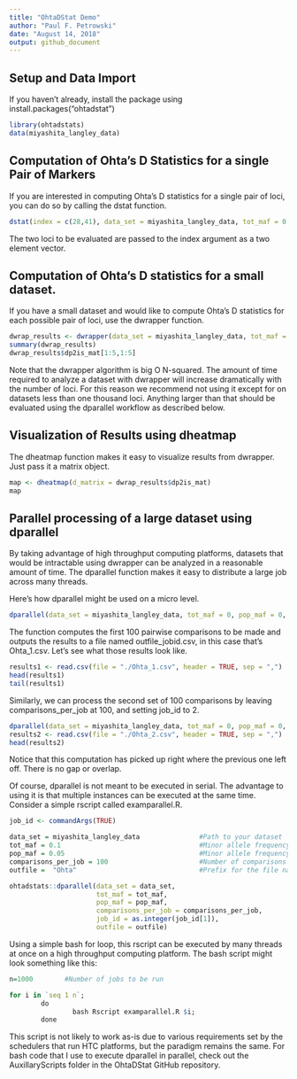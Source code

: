 ```yaml
---
title: "OhtaDStat Demo"
author: "Paul F. Petrowski"
date: "August 14, 2018"
output: github_document
---
```


## Setup and Data Import
If you haven't already, install the package using install.packages("ohtadstat")
```r
library(ohtadstats)
data(miyashita_langley_data)
```

## Computation of Ohta's D Statistics for a single Pair of Markers
If you are interested in computing Ohta's D statistics for a single pair of loci, you can do so by calling the dstat function.
```r
dstat(index = c(28,41), data_set = miyashita_langley_data, tot_maf = 0.05, pop_maf = 0.01)
```

The two loci to be evaluated are passed to the index argument as a two element vector.

## Computation of Ohta's D statistics for a small dataset.
If you have a small dataset and would like to compute Ohta's D statistics for each possible pair of loci, use the dwrapper function.
```r
dwrap_results <- dwrapper(data_set = miyashita_langley_data, tot_maf = 0.00, pop_maf = 0.00)
summary(dwrap_results)
dwrap_results$dp2is_mat[1:5,1:5]
```

Note that the dwrapper algorithm is big O N-squared. The amount of time required to analyze a dataset with dwrapper will increase dramatically with the number of loci. For this reason we recommend not using it except for on datasets less than one thousand loci.
Anything larger than that should be evaluated using the dparallel workflow as described below.

## Visualization of Results using dheatmap
The dheatmap function makes it easy to visualize results from dwrapper. Just pass it a matrix object.

```r
map <- dheatmap(d_matrix = dwrap_results$dp2is_mat)
map
```


## Parallel processing of a large dataset using dparallel ##

By taking advantage of high throughput computing platforms, datasets that would be intractable using dwrapper can be analyzed in a reasonable amount of time.
The dparallel function makes it easy to distribute a large job across many threads. \n

Here's how dparallel might be used on a micro level.

```r
dparallel(data_set = miyashita_langley_data, tot_maf = 0, pop_maf = 0, comparisons_per_job = 100, job_id = 1, outfile = "Ohta")
```

The function computes the first 100 pairwise comparisons to be made and outputs the results to a file named outfile_jobid.csv, in this case that's Ohta_1.csv.
Let's see what those results look like.

```r
results1 <- read.csv(file = "./Ohta_1.csv", header = TRUE, sep = ",")
head(results1)
tail(results1)
```

Similarly, we can process the second set of 100 comparisons by leaving comparisons_per_job at 100, and setting job_id to 2.

```r
dparallel(data_set = miyashita_langley_data, tot_maf = 0, pop_maf = 0, comparisons_per_job = 100, job_id = 2, outfile = "Ohta")
results2 <- read.csv(file = "./Ohta_2.csv", header = TRUE, sep = ",")
head(results2)
```

Notice that this computation has picked up right where the previous one left off. There is no gap or overlap. \n

Of course, dparallel is not meant to be executed in serial. The advantage to using it is that multiple instances can be executed at the same time.
Consider a simple rscript called examparallel.R.

```r
job_id <- commandArgs(TRUE)

data_set = miyashita_langley_data               #Path to your dataset
tot_maf = 0.1                                   #Minor allele frequency threshold for the total population
pop_maf = 0.05                                  #Minor allele frequency you would like to use for subpopulations
comparisons_per_job = 100                       #Number of comparisons each job will perform
outfile =  "Ohta"                               #Prefix for the file name that results will be written to. Do not include extension. Default is "ohta", which will 

ohtadstats::dparallel(data_set = data_set,
                      tot_maf = tot_maf,
                      pop_maf = pop_maf,
                      comparisons_per_job = comparisons_per_job,
                      job_id = as.integer(job_id[1]),
                      outfile = outfile)
```


Using a simple bash for loop, this rscript can be executed by many threads at once on a high throughput computing platform. The bash script
might look something like this:

```r
n=1000        #Number of jobs to be run

for i in `seq 1 n`;
        do
                bash Rscript examparallel.R $i;
        done
```


This script is not likely to work as-is due to various requirements set by the schedulers that run HTC platforms, but the paradigm remains the same.
For bash code that I use to execute dparallel in parallel, check out the AuxillaryScripts folder in the OhtaDStat GitHub repository. 

